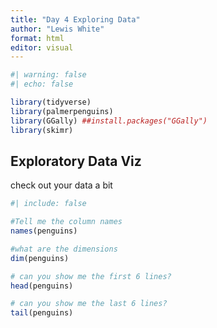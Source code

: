 ```yaml
---
title: "Day 4 Exploring Data"
author: "Lewis White"
format: html
editor: visual
---
```


```r
#| warning: false
#| echo: false

library(tidyverse)
library(palmerpenguins)
library(GGally) ##install.packages("GGally")
library(skimr)
```

## Exploratory Data Viz

check out your data a bit

```r
#| include: false

#Tell me the column names
names(penguins)

#what are the dimensions
dim(penguins)

# can you show me the first 6 lines?
head(penguins)

# can you show me the last 6 lines?
tail(penguins)

```
